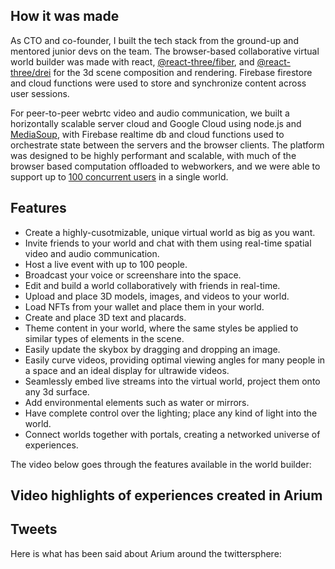 
## How it was made

As CTO and co-founder, I built the tech stack from the ground-up and mentored junior devs on the team. The browser-based collaborative virtual world builder was made with react, [@react-three/fiber](https://docs.pmnd.rs/react-three-fiber/getting-started/introduction), and [@react-three/drei](https://github.com/pmndrs/drei#readme) for the 3d scene composition and rendering. Firebase firestore and cloud functions were used to store and synchronize content across user sessions.

For peer-to-peer webrtc video and audio communication, we built a horizontally scalable server cloud and Google Cloud using node.js and [MediaSoup](https://mediasoup.org/), with Firebase realtime db and cloud functions used to orchestrate state between the servers and the browser clients. The platform was designed to be highly performant and scalable, with much of the browser based computation offloaded to webworkers, and we were able to support up to [100 concurrent users](https://youtube.com/watch?v=Hsdt4oixoJQ&feature=shares&t=34) in a single world.

## Features

- Create a highly-cusotmizable, unique virtual world as big as you want.
- Invite friends to your world and chat with them using real-time spatial video and audio communication.
- Host a live event with up to 100 people.
- Broadcast your voice or screenshare into the space.
- Edit and build a world collaboratively with friends in real-time.
- Upload and place 3D models, images, and videos to your world.
- Load NFTs from your wallet and place them in your world.
- Create and place 3D text and placards.
- Theme content in your world, where the same styles be applied to similar types of elements in the scene.
- Easily update the skybox by dragging and dropping an image.
- Easily curve videos, providing optimal viewing angles for many people in a space and an ideal display for ultrawide videos.
- Seamlessly embed live streams into the virtual world, project them onto any 3d surface.
- Add environmental elements such as water or mirrors.
- Have complete control over the lighting; place any kind of light into the world.
- Connect worlds together with portals, creating a networked universe of experiences.

The video below goes through the features available in the world builder:

<YouTube videoId="2zQF7qt4wWg" />

## Video highlights of experiences created in Arium

<YouTube videoId="6aJkcwozlOc" />
<YouTube videoId="UUTP9D4knm4" />
<YouTube videoId="0wFJpSaNKBY" />
<YouTube videoId="Hsdt4oixoJQ" />
<YouTube videoId="Qdr4-NE8eQs" />
<YouTube videoId="IUSVhHCgckU" />

## Tweets

Here is what has been said about Arium around the twittersphere:

<Twitter userId="morpho_genesis" tweetId="1528864168564359169" />
<Twitter userId="verticalcrypto" tweetId="1522234185561350146" />
<Twitter userId="Roon_VT" tweetId="1516119878599647233" />
<Twitter userId="nikolarrrrr" tweetId="1513768602008264708" />
<Twitter userId="untitledxyz_" tweetId="1512181535293771782" />
<Twitter userId="0xKNNY" tweetId="1509745904504479746" />
<Twitter userId="WHALEMembers" tweetId="1507655146670542862" />
<Twitter userId="verticalcrypto" tweetId="1505656450680602625" />
<Twitter userId="eduardopolitzer" tweetId="1503566403739140098" />
<Twitter userId="ROBNESSOFFICIAL" tweetId="1496557075224305668" />
<Twitter userId="HollyWoodNFTs" tweetId="1496138204180893697" />
<Twitter userId="DiverseNftArt" tweetId="1494714316955824138" />
<Twitter userId="erikmatsonart" tweetId="1493812472393854983" />
<Twitter userId="0xKNNY" tweetId="1491945864218173447" />
<Twitter userId="inxzair" tweetId="1491749911393718274" />
<Twitter userId="WizardX_0x" tweetId="1491557983687520260" />
<Twitter userId="Frank_Moth" tweetId="1490364446610534401" />
<Twitter userId="twothreefourd" tweetId="1490242868761485312" />
<Twitter userId="Arke56374430" tweetId="1489029976292835329" />
<Twitter userId="occult3d" tweetId="1488912659219206151" />
<Twitter userId="Roon_VT" tweetId="1487945706560266246" />
<Twitter userId="0xHYVE" tweetId="1486776858209402881" />
<Twitter userId="nanimalisimo" tweetId="1486557999170834434" />
<Twitter userId="shotbyadii" tweetId="1486012981293219840" />
<Twitter userId="Razzvan0" tweetId="1485810381557841926" />
<Twitter userId="MetageistVR" tweetId="1485237805638983685" />
<Twitter userId="Paddy_Stash" tweetId="1484988482061799434" />
<Twitter userId="richiehawtin" tweetId="1484624889889886219" />
<Twitter userId="verticalcrypto" tweetId="1483502524388843525" />
<Twitter userId="MuseumofCrypto" tweetId="1480605166873292801" />
<Twitter userId="A_Giant_Swan" tweetId="1473991610081841155" />
<Twitter userId="weareunitlondon" tweetId="1471480749740245001" />
<Twitter userId="Roon_VT" tweetId="1458774268083380228" />
<Twitter userId="verticalcrypto" tweetId="1442531083317354500" />
<Twitter userId="_RickStack" tweetId="1442320163295141890" />
<Twitter userId="Krista_Kim" tweetId="1438921477160636426" />
<Twitter userId="KalenIwamoto" tweetId="1438818292177768454" />
<Twitter userId="verticalcrypto" tweetId="1438521563024740357" />
<Twitter userId="weareunitlondon" tweetId="1436750332361678851" />
<Twitter userId="genuinoworld" tweetId="1432598172392644613" />
<Twitter userId="YuHaoHung1" tweetId="1423861012260810756" />
<Twitter userId="zardozclub" tweetId="1423795265291567105" />
<Twitter userId="Hackatao" tweetId="1423372851894177793" />
<Twitter userId="Hackatao" tweetId="1413181910482919425" />
<Twitter userId="martjpg" tweetId="1412876527939764224" />
<Twitter userId="MuseumofCrypto" tweetId="1412926724111683588" />
<Twitter userId="punk3178" tweetId="1412855178449936385" />
<Twitter userId="VanArman" tweetId="1412877796859392004" />
<Twitter userId="stvdionouveau" tweetId="1412882258428579844" />
<Twitter userId="patrickamadon" tweetId="1412860657054019586" />
<Twitter userId="RatioJusta" tweetId="1410681607346864130" />
<Twitter userId="duckdarryl" tweetId="1393225703508774918" />
<Twitter userId="MrQuandomai" tweetId="1393156651738451969" />
<Twitter userId="genekogan" tweetId="1388903868226887683" />

